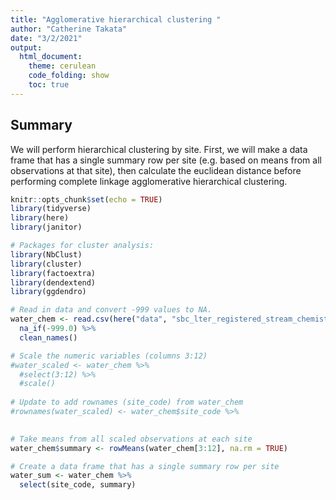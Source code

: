 ```yaml
---
title: "Agglomerative hierarchical clustering "
author: "Catherine Takata"
date: "3/2/2021"
output: 
  html_document:
    theme: cerulean
    code_folding: show
    toc: true
---
```


## Summary 
We will perform hierarchical clustering by site. First, we will make a data frame that has a single summary row per site (e.g. based on means from all observations at that site), then calculate the euclidean distance before performing complete linkage agglomerative hierarchical clustering. 

```r
knitr::opts_chunk$set(echo = TRUE)
library(tidyverse)
library(here)
library(janitor)

# Packages for cluster analysis:
library(NbClust)
library(cluster)
library(factoextra)
library(dendextend)
library(ggdendro)
```


```r
# Read in data and convert -999 values to NA.
water_chem <- read.csv(here("data", "sbc_lter_registered_stream_chemistry.csv")) %>% 
  na_if(-999.0) %>% 
  clean_names()
```


```r
# Scale the numeric variables (columns 3:12)
#water_scaled <- water_chem %>% 
  #select(3:12) %>% 
  #scale()
  
# Update to add rownames (site_code) from water_chem
#rownames(water_scaled) <- water_chem$site_code %>% 
  

```


```r
# Take means from all scaled observations at each site
water_chem$summary <- rowMeans(water_chem[3:12], na.rm = TRUE)

# Create a data frame that has a single summary row per site 
water_sum <- water_chem %>% 
  select(site_code, summary)
```

